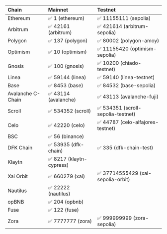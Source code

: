 | Chain   | Mainnet | Testnet |
| :------ | :------ | :------ |
| Ethereum     | ✅ 1 (ethereum)	|  ✅ 11155111 (sepolia) |
| Arbitrum    | ✅ 42161 (arbitrum)	|  ✅ 421614 (arbitrum-sepolia) |
| Polygon    | ✅ 137 (polygon)	|  ✅ 80002 (polygon-amoy) |
| Optimism    | ✅ 10 (optimism)	|  ✅ 11155420 (optimism-sepolia) |
| Gnosis    | ✅ 100 (gnosis)	|  ✅ 10200 (chiado-testnet) |
| Linea    | ✅ 59144 (linea)	|  ✅ 59140 (linea-testnet) |
| Base    | ✅ 8453 (base)	|  ✅ 84532 (base-sepolia) |
| Avalanche C-Chain    | ✅ 43114 (avalanche) | ✅ 43113 (avalanche-fuji) |
| Scroll    | ✅ 534352 (scroll) |  ✅ 534351 (scroll-sepolia-testnet) |
| Celo    | ✅ 42220 (celo) |  ✅ 44787 (celo-alfajores-testnet) |
| BSC    | ✅ 56 (binance) |  |
| DFK Chain | ✅ 53935 (dfk-chain) | ✅ 335 (dfk-chain-test) |
| Klaytn | ✅ 8217 (klaytn-cypress) | |
| Xai Orbit | ✅ 660279 (xai) | ✅ 37714555429 (xai-sepolia-orbit) |
| Nautilus |  ✅ 22222 (nautilus) |  |
| opBNB |  ✅ 204 (opbnb) |  |
| Fuse |  ✅ 122 (fuse) |  |
| Zora |  ✅ 7777777 (zora) | ✅ 999999999 (zora-sepolia) |
